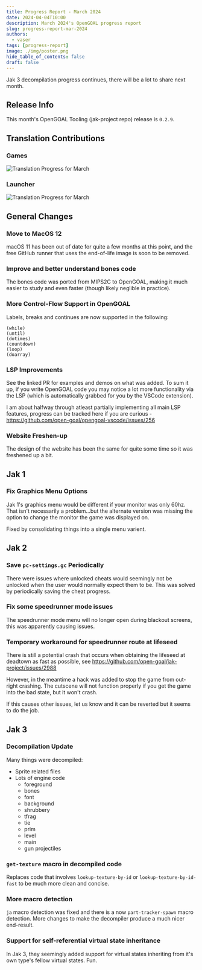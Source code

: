 ```yaml
---
title: Progress Report - March 2024
date: 2024-04-04T10:00
description: March 2024's OpenGOAL progress report
slug: progress-report-mar-2024
authors:
  - vaser
tags: [progress-report]
image: ./img/poster.png
hide_table_of_contents: false
draft: false
---
```


<head>
  <meta name="twitter:card" content="summary_large_image" />
</head>

Jak 3 decompilation progress continues, there will be a lot to share next month.

<!--truncate-->

## Release Info

This month's OpenGOAL Tooling (jak-project repo) release is `0.2.9`.

<div className="row markdownMarginBottom">
  <div className="col col--12">
    <LauncherDownloadLink />
  </div>
</div>

## Translation Contributions

### Games

![Translation Progress for March](img/i18n-games.png)

### Launcher

![Translation Progress for March](img/i18n-launcher.png)

## General Changes

### Move to MacOS 12 <PRLink href="https://github.com/open-goal/jak-project/pull/3407"/>

macOS 11 has been out of date for quite a few months at this point, and the free GitHub runner that uses the end-of-life image is soon to be removed.

### Improve and better understand bones code <PRLink href="https://github.com/open-goal/jak-project/pull/3425"/>

The bones code was ported from MIPS2C to OpenGOAL, making it much easier to study and even faster (though likely neglible in practice).

### More Control-Flow Support in OpenGOAL <PRLink href="https://github.com/open-goal/jak-project/pull/3426"/>

Labels, breaks and continues are now supported in the following:

```opengoal
(while)
(until)
(dotimes)
(countdown)
(loop)
(doarray)
```

### LSP Improvements <PRLink href="https://github.com/open-goal/jak-project/pull/3437"/>

See the linked PR for examples and demos on what was added. To sum it up, if you write OpenGOAL code you may notice a lot more functionality via the LSP (which is automatically grabbed for you by the VSCode extension).

I am about halfway through atleast partially implementing all main LSP features, progress can be tracked here if you are curious - https://github.com/open-goal/opengoal-vscode/issues/256

### Website Freshen-up

The design of the website has been the same for quite some time so it was freshened up a bit.

## Jak 1

### Fix Graphics Menu Options <PRLink href="https://github.com/open-goal/jak-project/pull/3421"/>

Jak 1's graphics menu would be different if your monitor was only 60hz. That isn't necessarily a problem...but the alternate version was missing the option to change the monitor the game was displayed on.

Fixed by consolidating things into a single menu varient.

## Jak 2

### Save `pc-settings.gc` Periodically <PRLink href="https://github.com/open-goal/jak-project/pull/3396"/>

There were issues where unlocked cheats would seemingly not be unlocked when the user would normally expect them to be.  This was solved by periodically saving the cheat progress.

### Fix some speedrunner mode issues <PRLink href="https://github.com/open-goal/jak-project/pull/3413"/>

The speedrunner mode menu will no longer open during blackout screens, this was apparently causing issues.

### Temporary workaround for speedrunner route at lifeseed <PRLink href="https://github.com/open-goal/jak-project/pull/3418"/>

There is still a potential crash that occurs when obtaining the lifeseed at deadtown as fast as possible, see https://github.com/open-goal/jak-project/issues/2988

However, in the meantime a hack was added to stop the game from out-right crashing.  The cutscene will not function properly if you get the game into the bad state, but it won't crash.

If this causes other issues, let us know and it can be reverted but it seems to do the job.

## Jak 3

### Decompilation Update <PRLink href="https://github.com/open-goal/jak-project/pull/3412"/> <PRLink href="https://github.com/open-goal/jak-project/pull/3420"/> <PRLink href="https://github.com/open-goal/jak-project/pull/3424"/> <PRLink href="https://github.com/open-goal/jak-project/pull/3427"/> <PRLink href="https://github.com/open-goal/jak-project/pull/3428"/> <PRLink href="https://github.com/open-goal/jak-project/pull/3429"/> <PRLink href="https://github.com/open-goal/jak-project/pull/3432"/> <PRLink href="https://github.com/open-goal/jak-project/pull/3433"/> <PRLink href="https://github.com/open-goal/jak-project/pull/3434"/> <PRLink href="https://github.com/open-goal/jak-project/pull/3438"/>

Many things were decompiled:
- Sprite related files
- Lots of engine code
  - foreground
  - bones
  - font
  - background
  - shrubbery
  - tfrag
  - tie
  - prim
  - level
  - main
  - gun projectiles

### `get-texture` macro in decompiled code <PRLink href="https://github.com/open-goal/jak-project/pull/3432"/>

Replaces code that involves `lookup-texture-by-id` or `lookup-texture-by-id-fast` to be much more clean and concise.

### More macro detection <PRLink href="https://github.com/open-goal/jak-project/pull/3436"/>

`ja` macro detection was fixed and there is a now `part-tracker-spawn` macro detection. More changes to make the decompiler produce a much nicer end-result.

### Support for self-referential virtual state inheritance <PRLink href="https://github.com/open-goal/jak-project/pull/3438"/>

In Jak 3, they seemingly added support for virtual states inheriting from it's own type's fellow virtual states. Fun.